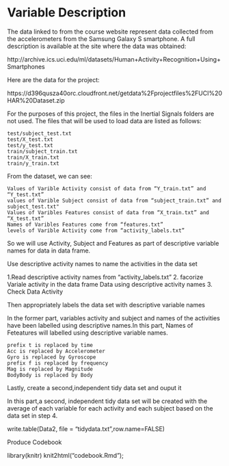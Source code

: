 # Variable Description

The data linked to from the course website represent data collected from the accelerometers from the Samsung Galaxy S smartphone. A full description is available at the site where the data was obtained:

http://archive.ics.uci.edu/ml/datasets/Human+Activity+Recognition+Using+Smartphones

Here are the data for the project:

https://d396qusza40orc.cloudfront.net/getdata%2Fprojectfiles%2FUCI%20HAR%20Dataset.zip

For the purposes of this project, the files in the Inertial Signals folders are not used. The files that will be used to load data are listed as follows:

    test/subject_test.txt
    test/X_test.txt
    test/y_test.txt
    train/subject_train.txt
    train/X_train.txt
    train/y_train.txt

From the dataset, we can see:

    Values of Varible Activity consist of data from “Y_train.txt” and “Y_test.txt”
    values of Varible Subject consist of data from “subject_train.txt” and subject_test.txt"
    Values of Varibles Features consist of data from “X_train.txt” and “X_test.txt”
    Names of Varibles Features come from “features.txt”
    levels of Varible Activity come from “activity_labels.txt”

So we will use Activity, Subject and Features as part of descriptive variable names for data in data frame.

Use descriptive activity names to name the activities in the data set

1.Read descriptive activity names from “activity_labels.txt”
2. facorize Variale activity in the data frame Data using descriptive activity names
3. Check Data Activity

Then appropriately labels the data set with descriptive variable names

In the former part, variables activity and subject and names of the activities have been labelled using descriptive names.In this part, Names of Feteatures will labelled using descriptive variable names.

    prefix t is replaced by time
    Acc is replaced by Accelerometer
    Gyro is replaced by Gyroscope
    prefix f is replaced by frequency
    Mag is replaced by Magnitude
    BodyBody is replaced by Body
    
  Lastly, create a second,independent tidy data set and ouput it

In this part,a second, independent tidy data set will be created with the average of each variable for each activity and each subject based on the data set in step 4.

write.table(Data2, file = "tidydata.txt",row.name=FALSE)

Produce Codebook

library(knitr)
knit2html("codebook.Rmd");

